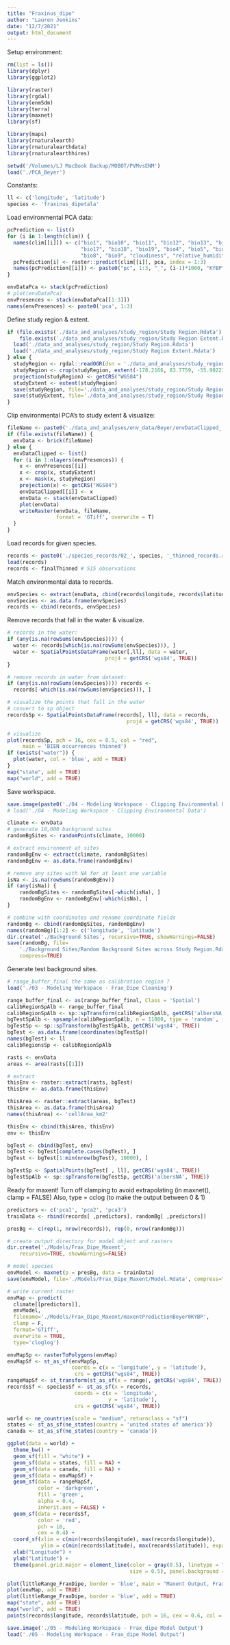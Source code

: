 ```yaml
---
title: "Fraxinus_dipe"
author: "Lauren Jenkins"
date: "12/7/2021"
output: html_document
---
```


Setup environment:
```r
rm(list = ls())
library(dplyr)
library(ggplot2)

library(raster)
library(rgdal)
library(enmSdm)
library(terra)
library(maxnet)
library(sf)

library(maps)
library(rnaturalearth)
library(rnaturalearthdata)
library(rnaturalearthhires)

setwd('/Volumes/LJ MacBook Backup/MOBOT/PVMvsENM')
load('./PCA_Beyer')
```

Constants:
```r
ll <- c('longitude', 'latitude')
species <- 'fraxinus_dipetala'
```

Load environmental PCA data:
```r
pcPrediction <- list()
for (i in 1:length(clim)) {
  names(clim[[i]]) <- c("bio1", "bio10", "bio11", "bio12", "bio13", "bio14", "bio15", "bio16",
                        "bio17", "bio18", "bio19", "bio4", "bio5", "bio6", "bio7",
                        "bio8", "bio9", "cloudiness", "relative_humidity")
  pcPrediction[i] <- raster::predict(clim[[i]], pca, index = 1:3)
  names(pcPrediction[[i]]) <- paste0("pc", 1:3, "_", (i-1)*1000, "KYBP")
}
```

```r
envDataPca <- stack(pcPrediction)
# plot(envDataPca)
envPresences <- stack(envDataPca[[1:3]])
names(envPresences) <- paste0('pca', 1:3)
```

Define study region & extent.
```r
if (file.exists('./data_and_analyses/study_region/Study Region.Rdata') & 
    file.exists('./data_and_analyses/study_region/Study Region Extent.Rdata')) {
  load('./data_and_analyses/study_region/Study Region.Rdata')
  load('./data_and_analyses/study_region/Study Region Extent.Rdata')
} else {
  studyRegion <- rgdal::readOGR(dsn = './data_and_analyses/study_region', 'study_region')
  studyRegion <- crop(studyRegion, extent(-178.2166, 83.7759, -55.90223, 83.6236))
  projection(studyRegion) <- getCRS("WGS84")
  studyExtent <- extent(studyRegion)
  save(studyRegion, file='./data_and_analyses/study_region/Study Region.Rdata', compress=TRUE)
  save(studyExtent, file='./data_and_analyses/study_region/Study Region Extent.Rdata', compress=TRUE)
}
```

Clip environmental PCA's to study extent & visualize:
```r
fileName <- paste0('./data_and_analyses/env_data/Beyer/envDataClipped_', species, '.tif')
if (file.exists(fileName)) {
  envData <- brick(fileName)
} else {
  envDataClipped <- list()
  for (i in 1:nlayers(envPresences)) {
    x <- envPresences[[i]]
    x <- crop(x, studyExtent)
    x <- mask(x, studyRegion)
    projection(x) <- getCRS("WGS84")
    envDataClipped[[i]] <- x
    envData <- stack(envDataClipped)
    plot(envData)
    writeRaster(envData, fileName, 
                format = 'GTiff', overwrite = T)
  }
}
```

Load records for given species.
```r
records <- paste0('./species_records/02_', species, '_thinned_records.rData')
load(records)
records <- finalThinned # 515 observations
```

Match environmental data to records.
```r
envSpecies <- extract(envData, cbind(records$longitude, records$latitude))
envSpecies <- as.data.frame(envSpecies)
records <- cbind(records, envSpecies)
```

Remove records that fall in the water & visualize.
```r
# records in the water:
if (any(is.na(rowSums(envSpecies)))) {
  water <- records[which(is.na(rowSums(envSpecies))), ] 
  water <- SpatialPointsDataFrame(water[,ll], data = water,
                                proj4 = getCRS('wgs84', TRUE))
}

# remove records in water from dataset:
if (any(is.na(rowSums(envSpecies)))) records <-
  records[-which(is.na(rowSums(envSpecies))), ]

# visualize the points that fall in the water
# convert to sp object
recordsSp <- SpatialPointsDataFrame(records[, ll], data = records,
                                       proj4 = getCRS('wgs84', TRUE))

# visualize
plot(recordsSp, pch = 16, cex = 0.5, col = "red", 
     main = 'BIEN occurrences thinned')
if (exists("water")) {
  plot(water, col = 'blue', add = TRUE)
}
map("state", add = TRUE)
map("world", add = TRUE)
```

Save workspace.
```r
save.image(paste0('./04 - Modeling Workspace - Clipping Environmental Data - ', species))
# load('./04 - Modeling Workspace - Clipping Environmental Data')
```

```r
climate <- envData
# generate 10,000 background sites
randomBgSites <- randomPoints(climate, 10000)

# extract environment at sites
randomBgEnv <- extract(climate, randomBgSites)
randomBgEnv <- as.data.frame(randomBgEnv)

# remove any sites with NA for at least one variable
isNa <- is.na(rowSums(randomBgEnv))
if (any(isNa)) {
    randomBgSites <- randomBgSites[-which(isNa), ]
    randomBgEnv <- randomBgEnv[-which(isNa), ]
}

# combine with coordinates and rename coordinate fields
randomBg <- cbind(randomBgSites, randomBgEnv)
names(randomBg)[1:2] <- c('longitude', 'latitude')
dir.create('./Background Sites', recursive=TRUE, showWarnings=FALSE)
save(randomBg, file=
    './Background Sites/Random Background Sites across Study Region.Rdata',
    compress=TRUE)
```

Generate test background sites.
```r
# range_buffer_final the same as calibration region ?
load('./03 - Modeling Workspace - Frax_Dipe Cleaning')

range_buffer_final <- as(range_buffer_final, Class = 'Spatial')
calibRegionSpAlb <- range_buffer_final
calibRegionSpAlb <- sp::spTransform(calibRegionSpAlb, getCRS('albersNA', TRUE))
bgTestSpAlb <- spsample(calibRegionSpAlb, n = 11000, type = 'random', iter = 10)
bgTestSp <- sp::spTransform(bgTestSpAlb, getCRS('wgs84', TRUE))
bgTest <- as.data.frame(coordinates(bgTestSp))
names(bgTest) <- ll
calibRegionsSp <- calibRegionSpAlb

rasts <- envData
areas <- area(rasts[[1]])

# extract
thisEnv <- raster::extract(rasts, bgTest)
thisEnv <- as.data.frame(thisEnv)

thisArea <- raster::extract(areas, bgTest)
thisArea <- as.data.frame(thisArea)
names(thisArea) <- 'cellArea_km2'

thisEnv <- cbind(thisArea, thisEnv)
env <- thisEnv

bgTest <- cbind(bgTest, env)
bgTest <- bgTest[complete.cases(bgTest), ]
bgTest <- bgTest[1:min(nrow(bgTest), 10000), ]

bgTestSp <- SpatialPoints(bgTest[ , ll], getCRS('wgs84', TRUE))
bgTestSpAlb <- sp::spTransform(bgTestSp, getCRS('albersNA', TRUE))
```

Ready for maxent!
Turn off clamping to avoid extrapolating (in maxnet(), clamp = FALSE)
Also, type = cclog (to make the output between 0 & 1)
```r
predictors <- c('pca1', 'pca2', 'pca3')
trainData <- rbind(records[ ,predictors], randomBg[ ,predictors])

presBg <- c(rep(1, nrow(records)), rep(0, nrow(randomBg)))

# create output directory for model object and rasters
dir.create('./Models/Frax_Dipe_Maxent',
    recursive=TRUE, showWarnings=FALSE)

# model species
envModel <- maxnet(p = presBg, data = trainData)
save(envModel, file='./Models/Frax_Dipe_Maxent/Model.Rdata', compress=TRUE)
```

```r
# write current raster
envMap <- predict(
  climate[[predictors]],
  envModel,
  filename='./Models/Frax_Dipe_Maxent/maxentPredictionBeyer0KYBP', 
  clamp = F, 
  format='GTiff', 
  overwrite = TRUE, 
  type='cloglog')

envMapSp <- rasterToPolygons(envMap)
envMapSf <- st_as_sf(envMapSp,
                     coords = c(x = 'longitude', y = 'latitude'),
                      crs = getCRS("wgs84", TRUE))
rangeMapSf <- st_transform(st_as_sf(x = range), getCRS('wgs84', TRUE))
recordsSf <- speciesSf <- st_as_sf(x = records,
                      coords = c(x = 'longitude',
                                 y = 'latitude'),
                      crs = getCRS('wgs84', TRUE))

world <- ne_countries(scale = "medium", returnclass = "sf")
states <- st_as_sf(ne_states(country = 'united states of america'))
canada <- st_as_sf(ne_states(country = 'canada'))

ggplot(data = world) +
  theme_bw() +
  geom_sf(fill = "white") +
  geom_sf(data = states, fill = NA) + 
  geom_sf(data = canada, fill = NA) +
  geom_sf(data = envMapSf) +
  geom_sf(data = rangeMapSf, 
          color = 'darkgreen',
          fill = 'green', 
          alpha = 0.4, 
          inherit.aes = FALSE) +
  geom_sf(data = recordsSf,
          color = 'red',
          pch = 16,
          cex = 0.4) + 
  coord_sf(xlim = c(min(records$longitude), max(records$longitude)), 
           ylim = c(min(records$latitude), max(records$latitude)), expand = TRUE) +
  xlab("Longitude") + 
  ylab("Latitude") +
  theme(panel.grid.major = element_line(color = gray(0.5), linetype = "dashed", 
                                        size = 0.5), panel.background = element_rect(fill = "lavender"))

```

```r
plot(littleRange_FraxDipe, border = 'blue', main = "Maxent Output, Frax_dipe")
plot(envMap, add = TRUE)
plot(littleRange_FraxDipe, border = 'blue', add = TRUE)
map("state", add = TRUE)
map("world", add = TRUE)
points(records$longitude, records$latitude, pch = 16, cex = 0.6, col = 'red')
```

```r
save.image('./05 - Modeling Workspace - Frax_dipe Model Output')
load('./05 - Modeling Workspace - Frax_dipe Model Output')
```


<!-- May want to make a MESS map (Elith et al 2010) to show places projected to the past -->
<!-- In the dismo package -->

